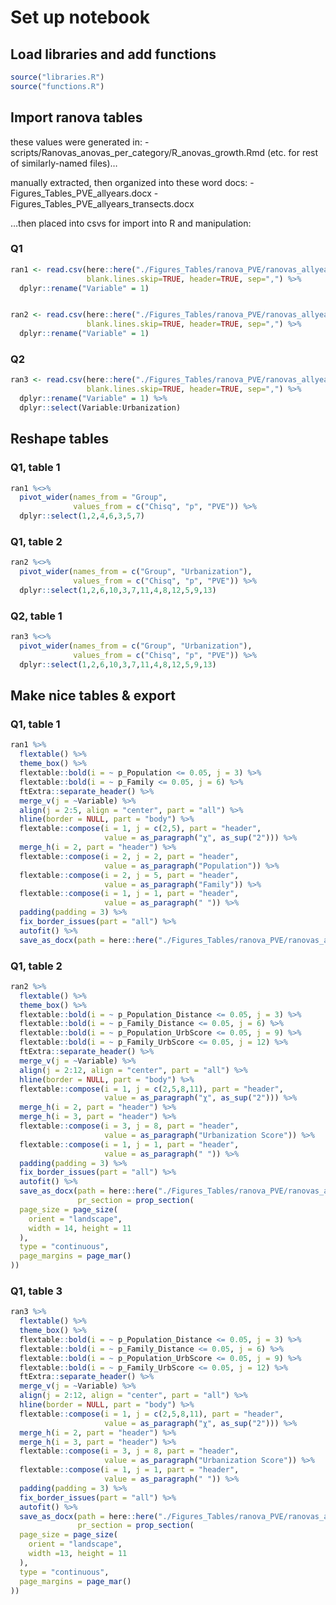 # Set up notebook
## Load libraries and add functions
```r
source("libraries.R")
source("functions.R")
```

## Import ranova tables
these values were generated in:
-scripts/Ranovas_anovas_per_category/R_anovas_growth.Rmd (etc. for rest of similarly-named files)...

manually extracted, then organized into these word docs:
-Figures_Tables\ranova_PVE\ranovas_allyears.docx
-Figures_Tables\ranova_PVE\ranovas_allyears_transects.docx

...then placed into csvs for import into R and manipulation: 

### Q1
```r
ran1 <- read.csv(here::here("./Figures_Tables/ranova_PVE/ranovas_allyears_Table1.csv"),
                 blank.lines.skip=TRUE, header=TRUE, sep=",") %>%
  dplyr::rename("Variable" = 1)


ran2 <- read.csv(here::here("./Figures_Tables/ranova_PVE/ranovas_allyears_Table2.csv"),
                 blank.lines.skip=TRUE, header=TRUE, sep=",") %>%
  dplyr::rename("Variable" = 1)
```

### Q2
```r
ran3 <- read.csv(here::here("./Figures_Tables/ranova_PVE/ranovas_allyears_transects_Table1.csv"),
                 blank.lines.skip=TRUE, header=TRUE, sep=",") %>%
  dplyr::rename("Variable" = 1) %>%
  dplyr::select(Variable:Urbanization)

```

## Reshape tables
### Q1, table 1
```r
ran1 %<>%
  pivot_wider(names_from = "Group",
              values_from = c("Chisq", "p", "PVE")) %>%
  dplyr::select(1,2,4,6,3,5,7) 
```

### Q1, table 2
```r
ran2 %<>%
  pivot_wider(names_from = c("Group", "Urbanization"),
              values_from = c("Chisq", "p", "PVE")) %>%
  dplyr::select(1,2,6,10,3,7,11,4,8,12,5,9,13)
```

### Q2, table 1
```r
ran3 %<>%
  pivot_wider(names_from = c("Group", "Urbanization"),
              values_from = c("Chisq", "p", "PVE")) %>%
  dplyr::select(1,2,6,10,3,7,11,4,8,12,5,9,13)
```

## Make nice tables & export
### Q1, table 1
```r
ran1 %>%
  flextable() %>%
  theme_box() %>%
  flextable::bold(i = ~ p_Population <= 0.05, j = 3) %>%
  flextable::bold(i = ~ p_Family <= 0.05, j = 6) %>%
  ftExtra::separate_header() %>%
  merge_v(j = ~Variable) %>% 
  align(j = 2:5, align = "center", part = "all") %>%
  hline(border = NULL, part = "body") %>%
  flextable::compose(i = 1, j = c(2,5), part = "header",
                     value = as_paragraph("χ", as_sup("2"))) %>%
  merge_h(i = 2, part = "header") %>%
  flextable::compose(i = 2, j = 2, part = "header",
                     value = as_paragraph("Population")) %>%
  flextable::compose(i = 2, j = 5, part = "header",
                     value = as_paragraph("Family")) %>%
  flextable::compose(i = 1, j = 1, part = "header",
                     value = as_paragraph(" ")) %>%
  padding(padding = 3) %>%
  fix_border_issues(part = "all") %>%
  autofit() %>%
  save_as_docx(path = here::here("./Figures_Tables/ranova_PVE/ranovas_allyears_Table1_reproducible.docx"))
```


### Q1, table 2
```r
ran2 %>%
  flextable() %>%
  theme_box() %>%
  flextable::bold(i = ~ p_Population_Distance <= 0.05, j = 3) %>%
  flextable::bold(i = ~ p_Family_Distance <= 0.05, j = 6) %>%  
  flextable::bold(i = ~ p_Population_UrbScore <= 0.05, j = 9) %>%
  flextable::bold(i = ~ p_Family_UrbScore <= 0.05, j = 12) %>%
  ftExtra::separate_header() %>%
  merge_v(j = ~Variable) %>% 
  align(j = 2:12, align = "center", part = "all") %>%
  hline(border = NULL, part = "body") %>%
  flextable::compose(i = 1, j = c(2,5,8,11), part = "header",
                     value = as_paragraph("χ", as_sup("2"))) %>%
  merge_h(i = 2, part = "header") %>%
  merge_h(i = 3, part = "header") %>%
  flextable::compose(i = 3, j = 8, part = "header",
                     value = as_paragraph("Urbanization Score")) %>%
  flextable::compose(i = 1, j = 1, part = "header",
                     value = as_paragraph(" ")) %>%
  padding(padding = 3) %>%
  fix_border_issues(part = "all") %>%
  autofit() %>%
  save_as_docx(path = here::here("./Figures_Tables/ranova_PVE/ranovas_allyears_Table2_reproducible.docx"),
               pr_section = prop_section(
  page_size = page_size(
    orient = "landscape",
    width = 14, height = 11
  ),
  type = "continuous",
  page_margins = page_mar()
))
```


### Q1, table 3
```r
ran3 %>%
  flextable() %>%
  theme_box() %>%
  flextable::bold(i = ~ p_Population_Distance <= 0.05, j = 3) %>%
  flextable::bold(i = ~ p_Family_Distance <= 0.05, j = 6) %>%  
  flextable::bold(i = ~ p_Population_UrbScore <= 0.05, j = 9) %>%
  flextable::bold(i = ~ p_Family_UrbScore <= 0.05, j = 12) %>%
  ftExtra::separate_header() %>%
  merge_v(j = ~Variable) %>% 
  align(j = 2:12, align = "center", part = "all") %>%
  hline(border = NULL, part = "body") %>%
  flextable::compose(i = 1, j = c(2,5,8,11), part = "header",
                     value = as_paragraph("χ", as_sup("2"))) %>%
  merge_h(i = 2, part = "header") %>%
  merge_h(i = 3, part = "header") %>%
  flextable::compose(i = 3, j = 8, part = "header",
                     value = as_paragraph("Urbanization Score")) %>%
  flextable::compose(i = 1, j = 1, part = "header",
                     value = as_paragraph(" ")) %>%
  padding(padding = 3) %>%
  fix_border_issues(part = "all") %>%
  autofit() %>%
  save_as_docx(path = here::here("./Figures_Tables/ranova_PVE/ranovas_allyears_transects_Table1_reproducible.docx"),
               pr_section = prop_section(
  page_size = page_size(
    orient = "landscape",
    width =13, height = 11
  ),
  type = "continuous",
  page_margins = page_mar()
))
```

